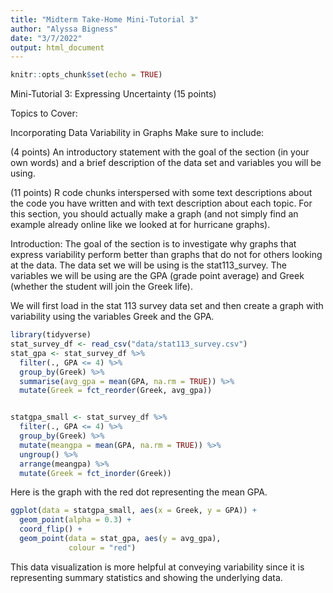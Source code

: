 ```yaml
---
title: "Midterm Take-Home Mini-Tutorial 3"
author: "Alyssa Bigness"
date: "3/7/2022"
output: html_document
---
```


```r
knitr::opts_chunk$set(echo = TRUE)
```

Mini-Tutorial 3: Expressing Uncertainty (15 points)

Topics to Cover:

Incorporating Data Variability in Graphs
Make sure to include:

(4 points) An introductory statement with the goal of the section (in your own words) and a brief description of the data set and variables you will be using.

(11 points) R code chunks interspersed with some text descriptions about the code you have written and with text description about each topic. For this section, you should actually make a graph (and not simply find an example already online like we looked at for hurricane graphs).

Introduction:
The goal of the section is to investigate why graphs that express variability perform better than graphs that do not for others looking at the data. The data set we will be using is the stat113_survey. The variables we will be using are the GPA (grade point average) and Greek (whether the student will join the Greek life).

We will first load in the stat 113 survey data set and then create a graph with variability using the variables Greek and the GPA.
```r
library(tidyverse)
stat_survey_df <- read_csv("data/stat113_survey.csv")
stat_gpa <- stat_survey_df %>%
  filter(., GPA <= 4) %>%
  group_by(Greek) %>%
  summarise(avg_gpa = mean(GPA, na.rm = TRUE)) %>%
  mutate(Greek = fct_reorder(Greek, avg_gpa))


statgpa_small <- stat_survey_df %>% 
  filter(., GPA <= 4) %>%
  group_by(Greek) %>%
  mutate(meangpa = mean(GPA, na.rm = TRUE)) %>%
  ungroup() %>%
  arrange(meangpa) %>%
  mutate(Greek = fct_inorder(Greek))
```


Here is the graph with the red dot representing the mean GPA.
```r
ggplot(data = statgpa_small, aes(x = Greek, y = GPA)) +
  geom_point(alpha = 0.3) +
  coord_flip() +
  geom_point(data = stat_gpa, aes(y = avg_gpa),
             colour = "red")
```
This data visualization is more helpful at conveying variability since it is representing summary statistics and showing the underlying data.
